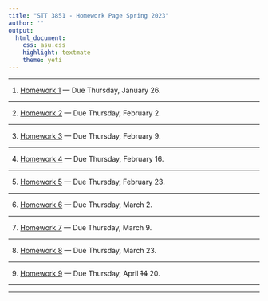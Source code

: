 ```yaml
---
title: "STT 3851 - Homework Page Spring 2023"
author: ''
output:
  html_document:
    css: asu.css
    highlight: textmate
    theme: yeti
---
```


***

1) [Homework 1](..\Homework\HW1chapter1F2022.pdf) --- Due Thursday, January 26.

***


2) [Homework 2](..\Homework\HW2chapter2F2022.pdf) --- Due Thursday, February 2. 

***

3) [Homework 3](..\Homework\HW3chapter2F2022.pdf) --- Due Thursday, February 9. 


***

4) [Homework 4](..\Homework\HW4chapter2F2022.pdf) --- Due Thursday, February 16. 

***


5) [Homework 5](..\Homework\HW5chapter3F2022.pdf) --- Due Thursday,  February 23. 

***


6) [Homework 6](..\Homework\HW6chapter3F2022.pdf) --- Due Thursday, March 2. 

***


7) [Homework 7](..\Homework\HW7chapter3F2022.pdf) --- Due Thursday, March 9. 

***


8) [Homework 8](..\Homework\HW8chapter3F2022.pdf) --- Due Thursday, March 23. 

***


9) [Homework 9](..\Homework\HW9chapter5F2022.pdf) --- Due Thursday, April ~~14~~ 20. 

***
***
<!--

10) [Homework 10](..\Homework\HW10chapter6F2022.pdf) --- Due Thursday, April 13. 

***

-->